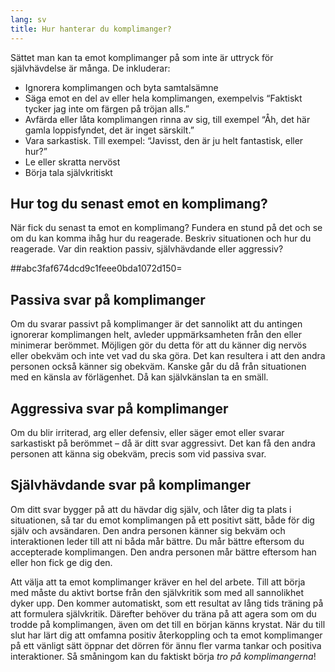 ```yaml
---
lang: sv
title: Hur hanterar du komplimanger?
---
```


Sättet man kan ta emot komplimanger på som inte är uttryck för
självhävdelse är många. De inkluderar:

-   Ignorera komplimangen och byta samtalsämne
-   Säga emot en del av eller hela komplimangen, exempelvis "Faktiskt
    tycker jag inte om färgen på tröjan alls."
-   Avfärda eller låta komplimangen rinna av sig, till exempel "Åh, det
    här gamla loppisfyndet, det är inget särskilt."
-   Vara sarkastisk. Till exempel: "Javisst, den är ju helt fantastisk,
    eller hur?"
-   Le eller skratta nervöst
-   Börja tala självkritiskt

## Hur tog du senast emot en komplimang?

När fick du senast ta emot en komplimang? Fundera en stund på det och se
om du kan komma ihåg hur du reagerade. Beskriv situationen och hur du
reagerade. Var din reaktion passiv, självhävdande eller aggressiv?

##abc3faf674dcd9c1feee0bda1072d150=

## Passiva svar på komplimanger

Om du svarar passivt på komplimanger är det sannolikt att du antingen
ignorerar komplimangen helt, avleder uppmärksamheten från den eller
minimerar berömmet. Möjligen gör du detta för att du känner dig nervös
eller obekväm och inte vet vad du ska göra. Det kan resultera i att den
andra personen också känner sig obekväm. Kanske går du då från
situationen med en känsla av förlägenhet. Då kan självkänslan ta en
smäll.

## Aggressiva svar på komplimanger

Om du blir irriterad, arg eller defensiv, eller säger emot eller svarar
sarkastiskt på berömmet -- då är ditt svar aggressivt. Det kan få den
andra personen att känna sig obekväm, precis som vid passiva svar.

## Självhävdande svar på komplimanger

Om ditt svar bygger på att du hävdar dig själv, och låter dig ta plats i
situationen, så tar du emot komplimangen på ett positivt sätt, både för
dig själv och avsändaren. Den andra personen känner sig bekväm och
interaktionen leder till att ni båda mår bättre. Du mår bättre eftersom
du accepterade komplimangen. Den andra personen mår bättre eftersom han
eller hon fick ge dig den.

Att välja att ta emot komplimanger kräver en hel del arbete. Till att
börja med måste du aktivt bortse från den självkritik som med all
sannolikhet dyker upp. Den kommer automatiskt, som ett resultat av lång
tids träning på att formulera självkritik. Därefter behöver du träna på
att agera som om du trodde på komplimangen, även om det till en början
känns krystat. När du till slut har lärt dig att omfamna positiv
återkoppling och ta emot komplimanger på ett vänligt sätt öppnar det
dörren för ännu fler varma tankar och positiva interaktioner. Så
småningom kan du faktiskt börja *tro på komplimangerna*!

 

 
